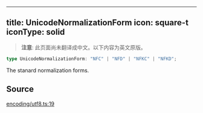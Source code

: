 <!-- AUTO-GENERATED-CONTENT:START (ENGLISH-COPY) -->
---
title: UnicodeNormalizationForm
icon: square-t
iconType: solid
---

> **注意**: 此页面尚未翻译成中文。以下内容为英文原版。

```ts
type UnicodeNormalizationForm: "NFC" | "NFD" | "NFKC" | "NFKD";
```

The stanard normalization forms.

## Source

[encoding/utf8.ts:19](https://github.com/dominant-strategies/quais.js/blob/c1c12d43f9d34c6baad2b0542bd6d0acd6fefcbf/src/encoding/utf8.ts#L19)
